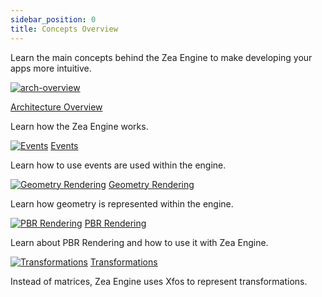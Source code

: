 ```yaml
---
sidebar_position: 0
title: Concepts Overview
---
```



Learn the main concepts behind the Zea Engine to make developing your apps more intuitive.

<section class="cards">

<div class="card" markdown="1">

<a href="arch-overview">
  <img alt="arch-overview" src={useBaseUrl('/img/card-icons/scene-tree.png')} />
</a>

[Architecture Overview](arch-overview.md ':class=cardTitle')

  <p class="cardText"> Learn how the Zea Engine works.</p>
 </div>

<div class="card" markdown="1">

[![Events](/img/card-icons/event-propagation.png ':class=cardImg')](events.md)
[Events](events.md ':class=cardTitle')

  <p class="cardText"> Learn how to use events are used within the engine. </p>
 </div>

<div class="card" markdown="1">

[![Geometry Rendering](/img/card-icons/geo-types2.png ':class=cardImg')](geometry-rendering.md)
[Geometry Rendering](geometry-rendering.md ':class=cardTitle')

  <p class="cardText">Learn how geometry is represented within the engine.</p>
 </div>

<div class="card" markdown="1">

[![PBR Rendering](/img/misc/pbr-materials.jpg ':class=cardImg')](pbr-rendering.md)
[PBR Rendering](pbr-rendering.md ':class=cardTitle')

  <p class="cardText"> Learn about PBR Rendering and how to use it with Zea Engine. </p>
</div>

<div class="card" markdown="1">

[![Transformations](/img/card-icons/transforms.png ':class=cardImg')](transformations.md)
[Transformations](transformations.md ':class=cardTitle')

  <p class="cardText"> Instead of matrices, Zea Engine uses Xfos to represent transformations. </p>
 </div>

</section>
